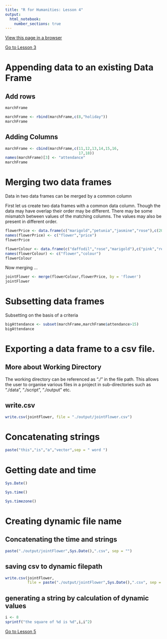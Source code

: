 ```yaml
---
title: "R for Humanities: Lesson 4"
output: 
  html_notebook: 
    number_sections: true
---
```


[View this page in a browser](https://htmlpreview.github.io/?https://github.com/argentenum/Rworkshop/blob/master/notebooks/RforHumanities04.nb.html)

[Go to Lesson 3](https://htmlpreview.github.io/?https://raw.githubusercontent.com/argentenum/Rworkshop/master/notebooks/RforHumanities03.nb.html)


# Appending data to an existing Data Frame

## Add rows

```r
marchFrame
```


```r
marchFrame <- rbind(marchFrame,c(8,"holiday"))
marchFrame
```

## Adding Columns

```r
marchFrame <- cbind(marchFrame,c(11,12,13,14,15,16,
                                 17,18))
names(marchFrame)[3] <- "attendance"
marchFrame
```

# Merging two data frames

Data in two data frames can be merged by a common column

First let us create two data frames with a common data column.
Though the data may have overlap their order may be different.
There may be some mismatch between values of the matching columns. The values may also be present in different order.

```r
flowerPrice <- data.frame(c("marigold","petunia","jasmine","rose"),c(20,40,35,150))
names(flowerPrice) <- c("flower","price")
flowerPrice
```

```r
flowerColour <- data.frame(c("daffodil","rose","marigold"),c("pink","red","yellow"))
names(flowerColour) <- c("flower","colour")
flowerColour
```

Now merging ...

```r
jointFlower <- merge(flowerColour,flowerPrice, by = 'flower')
jointFlower
```

# Subsetting data frames

Subsetting on the basis of a criteria

```r
bigAttendance <- subset(marchFrame,marchFrame$attendance>15)
bigAttendance
```

# Exporting a data frame to a csv file.

## More about Working Directory

The working directory can be referenced as "./" in the file path. This allows the user to organise various files in a project in sub-directories such as "./data", "./script", "./output" etc.

## write.csv

```r
write.csv(jointFlower, file = "./output/jointFlower.csv")
```


# Concatenating strings

```r
paste("this","is","a","vector",sep = " word ")
```

# Getting date and time

```r
Sys.Date()
```

```r
Sys.time()
```

```r
Sys.timezone()
```

# Creating dynamic file name

## Concatenating the time and strings

```r
paste("./output/jointFlower",Sys.Date(),".csv", sep = "")
```

## saving csv to dynamic filepath

```r
write.csv(jointFlower,
          file = paste("./output/jointFlower",Sys.Date(),".csv", sep = ""))
```


## generating a string by calculation of dynamic values

```r
i <- 8
sprintf("the square of %d is %d",i,i^2)
```


[Go to Lesson 5](https://htmlpreview.github.io/?https://github.com/argentenum/Rworkshop/blob/master/notebooks/RforHumanities05.nb.html)